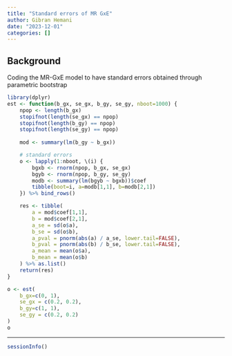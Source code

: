 ```yaml
---
title: "Standard errors of MR GxE"
author: Gibran Hemani
date: "2023-12-01"
categories: []
---
```


## Background

Coding the MR-GxE model to have standard errors obtained through parametric bootstrap

```r
library(dplyr)
est <- function(b_gx, se_gx, b_gy, se_gy, nboot=1000) {
    npop <- length(b_gx)
    stopifnot(length(se_gx) == npop)
    stopifnot(length(b_gy) == npop)
    stopifnot(length(se_gy) == npop)
    
    mod <- summary(lm(b_gy ~ b_gx))

    # standard errors
    o <- lapply(1:nboot, \(i) {
        bgxb <- rnorm(npop, b_gx, se_gx)
        bgyb <- rnorm(npop, b_gy, se_gy)
        modb <- summary(lm(bgyb ~ bgxb))$coef
        tibble(boot=i, a=modb[1,1], b=modb[2,1])
    }) %>% bind_rows()

    res <- tibble(
        a = mod$coef[1,1],
        b = mod$coef[2,1],
        a_se = sd(o$a),
        b_se = sd(o$b),
        a_pval = pnorm(abs(a) / a_se, lower.tail=FALSE),
        b_pval = pnorm(abs(b) / b_se, lower.tail=FALSE),
        a_mean = mean(o$a),
        b_mean = mean(o$b)
    ) %>% as.list()
    return(res)
}

o <- est(
    b_gx=c(0, 1),
    se_gx = c(0.2, 0.2),
    b_gy=c(1, 1),
    se_gy = c(0.2, 0.2)
)
o
```


---

```r
sessionInfo()
```
